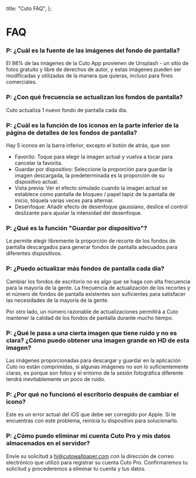   title: "Cuto FAQ",
};

# FAQ

### P: ¿Cuál es la fuente de las imágenes del fondo de pantalla?

El 98% de las imágenes de la Cuto App provienen de Unsplash - un sitio de fotos gratuito y libre de derechos de autor, y estas imágenes pueden ser modificadas y utilizadas de la manera que quieras, incluso para fines comerciales.

### P: ¿Con qué frecuencia se actualizan los fondos de pantalla?

Cuto actualiza 1 nuevo fondo de pantalla cada día.

### P: ¿Cuál es la función de los iconos en la parte inferior de la página de detalles de los fondos de pantalla?

Hay 5 iconos en la barra inferior, excepto el botón de atrás, que son

- Favorito: Toque para elegir la imagen actual y vuelva a tocar para cancelar la favorita.
- Guardar por dispositivo: Seleccione la proporción para guardar la imagen descargada, la predeterminada es la proporción de su dispositivo actual.
- Vista previa: Ver el efecto simulado cuando la imagen actual se establece como pantalla de bloqueo / papel tapiz de la pantalla de inicio, tóquela varias veces para alternar.
- Desenfoque: Añadir efecto de desenfoque gaussiano, deslice el control deslizante para ajustar la intensidad del desenfoque.

### P: ¿Qué es la función "Guardar por dispositivo"?

Le permite elegir libremente la proporción de recorte de los fondos de pantalla descargados para generar fondos de pantalla adecuados para diferentes dispositivos.

### P: ¿Puedo actualizar más fondos de pantalla cada día?

Cambiar los fondos de escritorio no es algo que se haga con alta frecuencia para la mayoría de la gente. La frecuencia de actualización de los recortes y el número de fondos de pantalla existentes son suficientes para satisfacer las necesidades de la mayoría de la gente.

Por otro lado, un número razonable de actualizaciones permitirá a Cuto mantener la calidad de los fondos de pantalla durante mucho tiempo.

### P: ¿Qué le pasa a una cierta imagen que tiene ruido y no es clara? ¿Cómo puedo obtener una imagen grande en HD de esta imagen?

Las imágenes proporcionadas para descargar y guardar en la aplicación Cuto no están comprimidas, si algunas imágenes no son lo suficientemente claras, es porque son fotos y el entorno de la sesión fotográfica diferente tendrá inevitablemente un poco de ruido.

### P: ¿Por qué no funcionó el escritorio después de cambiar el icono?

Este es un error actual del iOS que debe ser corregido por Apple. Si te encuentras con este problema, reinicia tu dispositivo para solucionarlo.

### P: ¿Cómo puedo eliminar mi cuenta Cuto Pro y mis datos almacenados en el servidor?

Envíe su solicitud a hi@cutowallpaper.com con la dirección de correo electrónico que utilizó para registrar su cuenta Cuto Pro. Confirmaremos tu solicitud y procederemos a eliminar tu cuenta y tus datos.